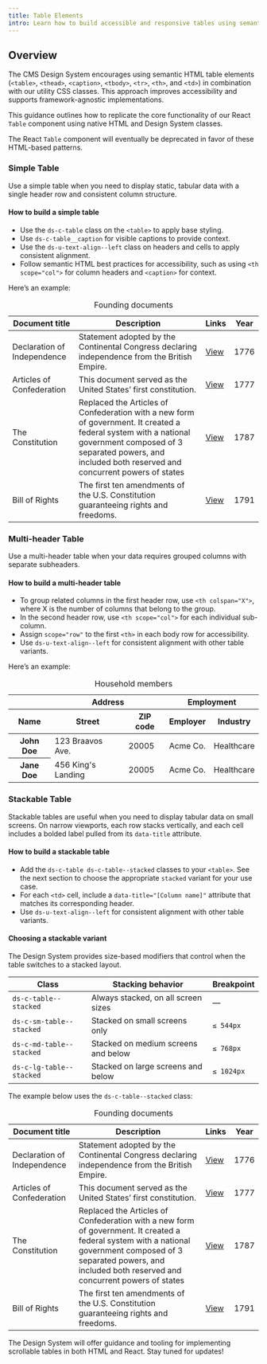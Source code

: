 ```yaml
---
title: Table Elements
intro: Learn how to build accessible and responsive tables using semantic HTML and CMS Design System utility classes.
---
```


## Overview

The CMS Design System encourages using semantic HTML table elements (`<table>`, `<thead>`, `<caption>`, `<tbody>`, `<tr>`, `<th>`, and `<td>`) in combination with our utility CSS classes. 
This approach improves accessibility and supports framework-agnostic implementations.

This guidance outlines how to replicate the core functionality of our React `Table` component using native HTML and Design System classes.

<Alert variation="warn" heading="Deprecation Notice">
  The React <code>Table</code> component will eventually be deprecated in favor of these HTML-based patterns.
</Alert>

### Simple Table

Use a simple table when you need to display static, tabular data with a single header row and consistent column structure.

#### How to build a simple table

- Use the `ds-c-table` class on the `<table>` to apply base styling.
- Use `ds-c-table__caption` for visible captions to provide context.
- Use the `ds-u-text-align--left` class on headers and cells to apply consistent alignment.
- Follow semantic HTML best practices for accessibility, such as using `<th scope="col">` for column headers and `<caption>` for context.

Here’s an example:
<table class="ds-c-table">
  <caption class="ds-c-table__caption">Founding documents</caption>
  <thead role="rowgroup">
    <tr role="row">
      <th class="ds-u-text-align--left" role="columnheader" scope="col" id="documentTitle">Document title</th>
      <th class="ds-u-text-align--left" role="columnheader" scope="col" id="description">Description</th>
      <th class="ds-u-text-align--left" role="columnheader" scope="col" id="links">Links</th>
      <th class="ds-u-text-align--left" role="columnheader" scope="col" id="year">Year</th>
    </tr>
  </thead>
  <tbody role="rowgroup">
    <tr role="row">
      <td class="ds-u-text-align--left" role="cell" headers="documentTitle" data-title="Document title">Declaration of Independence</td>
      <td class="ds-u-text-align--left" role="cell" headers="description" data-title="Description">Statement adopted by the Continental Congress declaring independence from the British Empire.</td>
      <td class="ds-u-text-align--left" role="cell" headers="links" data-title="Links">
        <a href="https://billofrightsinstitute.org/founding-documents/declaration-of-independence/">View</a>
      </td>
      <td class="ds-u-text-align--left" role="cell" headers="year" data-title="Year">1776</td>
    </tr>
    <tr role="row">
      <td class="ds-u-text-align--left" role="cell" headers="documentTitle" data-title="Document title">Articles of Confederation</td>
      <td class="ds-u-text-align--left" role="cell" headers="description" data-title="Description">This document served as the United Statesʼ first constitution.</td>
      <td class="ds-u-text-align--left" role="cell" headers="links" data-title="Links">
        <a href="https://www.archives.gov/milestone-documents/articles-of-confederation">View</a>
      </td>
      <td class="ds-u-text-align--left" role="cell" headers="year" data-title="Year">1777</td>
    </tr>
    <tr role="row">
      <td class="ds-u-text-align--left" role="cell" headers="documentTitle" data-title="Document title">The Constitution</td>
      <td class="ds-u-text-align--left" role="cell" headers="description" data-title="Description">Replaced the Articles of Confederation with a new form of government. It created a federal system with a national government composed of 3 separated powers, and included both reserved and concurrent powers of states</td>
      <td class="ds-u-text-align--left" role="cell" headers="links" data-title="Links">
        <a href="https://billofrightsinstitute.org/primary-sources/constitution">View</a>
      </td>
      <td class="ds-u-text-align--left" role="cell" headers="year" data-title="Year">1787</td>
    </tr>
    <tr role="row">
      <td class="ds-u-text-align--left" role="cell" headers="documentTitle" data-title="Document title">Bill of Rights</td>
      <td class="ds-u-text-align--left" role="cell" headers="description" data-title="Description">The first ten amendments of the U.S. Constitution guaranteeing rights and freedoms.</td>
      <td class="ds-u-text-align--left" role="cell" headers="links" data-title="Links">
        <a href="https://billofrightsinstitute.org/founding-documents/bill-of-rights/">View</a>
      </td>
      <td class="ds-u-text-align--left" role="cell" headers="year" data-title="Year">1791</td>
    </tr>
  </tbody>
</table>

### Multi-header Table

Use a multi-header table when your data requires grouped columns with separate subheaders.

#### How to build a multi-header table

- To group related columns in the first header row, use `<th colspan="X">`, where X is the number of columns that belong to the group.
- In the second header row, use `<th scope="col">` for each individual sub-column.
- Assign `scope="row"` to the first `<th>` in each body row for accessibility.
- Use `ds-u-text-align--left` for consistent alignment with other table variants.

Here’s an example:

<table class="ds-c-table">
  <caption class="ds-c-table__caption">Household members</caption>
  <colgroup span="2"></colgroup>
  <colgroup span="2"></colgroup>
  <thead role="rowgroup">
    <tr role="row">
      <th class="ds-u-text-align--left" role="columnheader" scope="col"></th>
      <th class="ds-u-text-align--left" role="columnheader" scope="colgroup" colspan="2">Address</th>
      <th class="ds-u-text-align--left" role="columnheader" scope="colgroup" colspan="2">Employment</th>
    </tr>
    <tr role="row">
      <th class="ds-u-text-align--left" role="columnheader" scope="col">Name</th>
      <th class="ds-u-text-align--left" role="columnheader" scope="col">Street</th>
      <th class="ds-u-text-align--left" role="columnheader" scope="col">ZIP code</th>
      <th class="ds-u-text-align--left" role="columnheader" scope="col">Employer</th>
      <th class="ds-u-text-align--left" role="columnheader" scope="col">Industry</th>
    </tr>
  </thead>
  <tbody role="rowgroup">
    <tr role="row">
      <th class="ds-u-text-align--left" role="rowheader" scope="row">John Doe</th>
      <td class="ds-u-text-align--left" role="cell">123 Braavos Ave.</td>
      <td class="ds-u-text-align--left" role="cell">20005</td>
      <td class="ds-u-text-align--left" role="cell">Acme Co.</td>
      <td class="ds-u-text-align--left" role="cell">Healthcare</td>
    </tr>
    <tr role="row">
      <th class="ds-u-text-align--left" role="rowheader" scope="row">Jane Doe</th>
      <td class="ds-u-text-align--left" role="cell">456 King's Landing</td>
      <td class="ds-u-text-align--left" role="cell">20005</td>
      <td class="ds-u-text-align--left" role="cell">Acme Co.</td>
      <td class="ds-u-text-align--left" role="cell">Healthcare</td>
    </tr>
  </tbody>
</table>


### Stackable Table

Stackable tables are useful when you need to display tabular data on small screens. On narrow viewports, each row stacks vertically, and each cell includes a bolded label pulled from its `data-title` attribute.

#### How to build a stackable table

- Add the `ds-c-table ds-c-table--stacked` classes to your `<table>`. See the next section to choose the appropriate `stacked` variant for your use case.
- For each `<td>` cell, include a `data-title="[Column name]"` attribute that matches its corresponding header.
- Use `ds-u-text-align--left` for consistent alignment with other table variants.

#### Choosing a stackable variant

The Design System provides size-based modifiers that control when the table switches to a stacked layout.

| Class | Stacking behavior | Breakpoint |
|-------|-------------------|------------|
| `ds-c-table--stacked` | Always stacked, on all screen sizes | — |
| `ds-c-sm-table--stacked` | Stacked on small screens only | `≤ 544px` |
| `ds-c-md-table--stacked` | Stacked on medium screens and below | `≤ 768px` |
| `ds-c-lg-table--stacked` | Stacked on large screens and below | `≤ 1024px` |

The example below uses the `ds-c-table--stacked` class:

<table class="ds-c-table ds-c-table--stacked">
  <caption class="ds-c-table__caption">Founding documents</caption>
  <thead>
    <tr>
      <th class="ds-u-text-align--left" scope="col">Document title</th>
      <th class="ds-u-text-align--left" scope="col">Description</th>
      <th class="ds-u-text-align--left" scope="col">Links</th>
      <th class="ds-u-text-align--left" scope="col">Year</th>
    </tr>
  </thead>
  <tbody>
    <tr>
      <td class="ds-u-text-align--left" data-title="Document title">Declaration of Independence</td>
      <td class="ds-u-text-align--left" data-title="Description">Statement adopted by the Continental Congress declaring independence from the British Empire.</td>
      <td class="ds-u-text-align--left" data-title="Links">
        <a href="https://billofrightsinstitute.org/founding-documents/declaration-of-independence/">View</a>
      </td>
      <td class="ds-u-text-align--left" data-title="Year">1776</td>
    </tr>
    <tr>
      <td class="ds-u-text-align--left" data-title="Document title">Articles of Confederation</td>
      <td class="ds-u-text-align--left" data-title="Description">This document served as the United Statesʼ first constitution.</td>
      <td class="ds-u-text-align--left" data-title="Links">
        <a href="https://www.archives.gov/milestone-documents/articles-of-confederation">View</a>
      </td>
      <td class="ds-u-text-align--left" data-title="Year">1777</td>
    </tr>
    <tr>
      <td class="ds-u-text-align--left" data-title="Document title">The Constitution</td>
      <td class="ds-u-text-align--left" data-title="Description">Replaced the Articles of Confederation with a new form of government. It created a federal system with a national government composed of 3 separated powers, and included both reserved and concurrent powers of states</td>
      <td class="ds-u-text-align--left" data-title="Links">
        <a href="https://billofrightsinstitute.org/primary-sources/constitution">View</a>
      </td>
      <td class="ds-u-text-align--left" data-title="Year">1787</td>
    </tr>
    <tr>
      <td class="ds-u-text-align--left" data-title="Document title">Bill of Rights</td>
      <td class="ds-u-text-align--left" data-title="Description">The first ten amendments of the U.S. Constitution guaranteeing rights and freedoms.</td>
      <td class="ds-u-text-align--left" data-title="Links">
        <a href="https://billofrightsinstitute.org/founding-documents/bill-of-rights/">View</a>
      </td>
      <td class="ds-u-text-align--left" data-title="Year">1791</td>
    </tr>
  </tbody>
</table>

<Alert heading="Coming soon">
  The Design System will offer guidance and tooling for implementing scrollable tables in both HTML and React. Stay tuned for updates!
</Alert>


